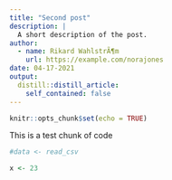 ```yaml
---
title: "Second post"
description: |
  A short description of the post.
author:
  - name: Rikard WahlstrÃ¶m
    url: https://example.com/norajones
date: 04-17-2021
output:
  distill::distill_article:
    self_contained: false
---
```



```r
knitr::opts_chunk$set(echo = TRUE)
```

This is a test chunk of code

```r

#data <- read_csv

x <- 23

```
